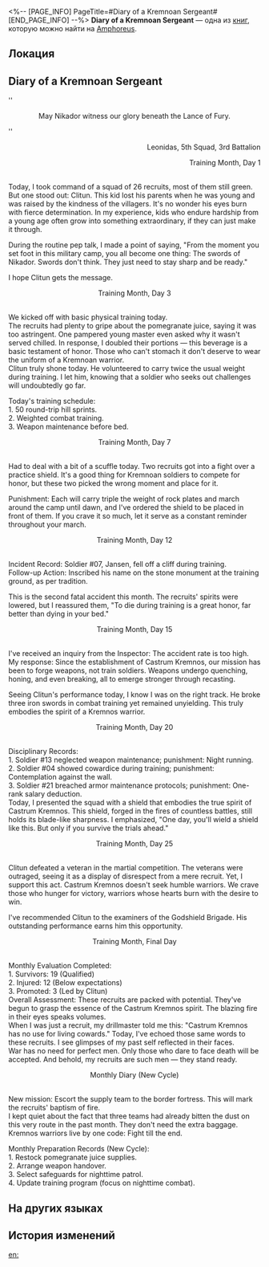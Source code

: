 <%-- [PAGE_INFO]
PageTitle=#Diary of a Kremnoan Sergeant#
[END_PAGE_INFO] --%>
{{Дополнить}}
{{Книга Инфобокс
|id           = 468
|partIds      = 190779
|Название     = 
|Изображение  = Предмет Книга Амфореус 1.png
|Мир          = Amphoreus
|Томов        = 1
|Автор        = <!--нужно добавить-->
|Описание     = This sergeant's diary recorded tidbits of his military life.
|Том1         = {{tx}}
|Источник1    = {{tx|Отсутствует источник}}
|Персонажи    = Nikador
|Фракции      = 
}}
'''Diary of a Kremnoan Sergeant''' — одна из [[Книги|книг]], которую можно найти на [[Amphoreus]].

==Локация==
{{Отметка карты|<!--название карты-->|<!--id отметки-->}}

==Diary of a Kremnoan Sergeant==
''<div align="center">May Nikador witness our glory beneath the Lance of Fury.</div>''<br /><div align="right">Leonidas, 5th Squad, 3rd Battalion

Training Month, Day 1</div><br />Today, I took command of a squad of 26 recruits, most of them still green. But one stood out: Clitun. This kid lost his parents when he was young and was raised by the kindness of the villagers. It's no wonder his eyes burn with fierce determination. In my experience, kids who endure hardship from a young age often grow into something extraordinary, if they can just make it through.

During the routine pep talk, I made a point of saying, "From the moment you set foot in this military camp, you all become one thing: The swords of Nikador. Swords don't think. They just need to stay sharp and be ready."

I hope Clitun gets the message.

<div align="center">Training Month, Day 3</div><br />We kicked off with basic physical training today.<br />
The recruits had plenty to gripe about the pomegranate juice, saying it was too astringent. One pampered young master even asked why it wasn't served chilled. In response, I doubled their portions &mdash; this beverage is a basic testament of honor. Those who can't stomach it don't deserve to wear the uniform of a Kremnoan warrior.<br />
Clitun truly shone today. He volunteered to carry twice the usual weight during training. I let him, knowing that a soldier who seeks out challenges will undoubtedly go far.

Today's training schedule:<br />
1. 50 round-trip hill sprints.<br />
2. Weighted combat training.<br />
3. Weapon maintenance before bed.

<div align="center">Training Month, Day 7</div><br />Had to deal with a bit of a scuffle today. Two recruits got into a fight over a practice shield. It's a good thing for Kremnoan soldiers to compete for honor, but these two picked the wrong moment and place for it.

Punishment: Each will carry triple the weight of rock plates and march around the camp until dawn, and I've ordered the shield to be placed in front of them. If you crave it so much, let it serve as a constant reminder throughout your march.

<div align="center">Training Month, Day 12</div><br />Incident Record: Soldier #07, Jansen, fell off a cliff during training.<br />
Follow-up Action: Inscribed his name on the stone monument at the training ground, as per tradition.

This is the second fatal accident this month. The recruits' spirits were lowered, but I reassured them, "To die during training is a great honor, far better than dying in your bed."

<div align="center">Training Month, Day 15</div><br />I've received an inquiry from the Inspector: The accident rate is too high. My response: Since the establishment of Castrum Kremnos, our mission has been to forge weapons, not train soldiers. Weapons undergo quenching, honing, and even breaking, all to emerge stronger through recasting.

Seeing Clitun's performance today, I know I was on the right track. He broke three iron swords in combat training yet remained unyielding. This truly embodies the spirit of a Kremnos warrior.

<div align="center">Training Month, Day 20</div><br />Disciplinary Records:<br />
1. Soldier #13 neglected weapon maintenance; punishment: Night running.<br />
2. Soldier #04 showed cowardice during training; punishment: Contemplation against the wall.<br />
3. Soldier #21 breached armor maintenance protocols; punishment: One-rank salary deduction.<br />
Today, I presented the squad with a shield that embodies the true spirit of Castrum Kremnos. This shield, forged in the fires of countless battles, still holds its blade-like sharpness. I emphasized, "One day, you'll wield a shield like this. But only if you survive the trials ahead."

<div align="center">Training Month, Day 25</div><br />Clitun defeated a veteran in the martial competition. The veterans were outraged, seeing it as a display of disrespect from a mere recruit. Yet, I support this act. Castrum Kremnos doesn't seek humble warriors. We crave those who hunger for victory, warriors whose hearts burn with the desire to win.

I've recommended Clitun to the examiners of the Godshield Brigade. His outstanding performance earns him this opportunity.

<div align="center">Training Month, Final Day</div><br />Monthly Evaluation Completed:<br />
1. Survivors: 19 (Qualified)<br />
2. Injured: 12 (Below expectations)<br />
3. Promoted: 3 (Led by Clitun)<br />
Overall Assessment: These recruits are packed with potential. They've begun to grasp the essence of the Castrum Kremnos spirit. The blazing fire in their eyes speaks volumes.<br />
When I was just a recruit, my drillmaster told me this: "Castrum Kremnos has no use for living cowards." Today, I've echoed those same words to these recruits. I see glimpses of my past self reflected in their faces.<br />
War has no need for perfect men. Only those who dare to face death will be accepted. And behold, my recruits are such men &mdash; they stand ready.

<div align="center">Monthly Diary (New Cycle)</div><br />New mission: Escort the supply team to the border fortress. This will mark the recruits' baptism of fire.<br />
I kept quiet about the fact that three teams had already bitten the dust on this very route in the past month. They don't need the extra baggage. Kremnos warriors live by one code: Fight till the end.

Monthly Preparation Records (New Cycle):<br />
1. Restock pomegranate juice supplies.<br />
2. Arrange weapon handover.<br />
3. Select safeguards for nighttime patrol.<br />
4. Update training program (focus on nighttime combat).

==На других языках==
{{На других языках
|en   = Diary of a Kremnoan Sergeant
|zhs  = 悬锋士官手札
|zht  = 懸鋒士官手札
|ja   = クレムノス士官の手記
|ko   = 크렘노스 사관의 친필 기록
|es   = Diario de un sargento de Kremnos
|fr   = Journal d'un sergent acrokopien
|ru   = Дневник старшины Кремноса
|th   = บันทึกของทหาร Kremnos
|vi   = Thư Viết Tay Sĩ Quan Kremnos
|de   = Tagesbuch eines Offiziers von Kremnos
|id   = Buku Catatan Sersan Kremnos
|pt   = Diário de um Sargento Kremnoano
}}

==История изменений==
{{История изменений|3.5}}

[[en:]]